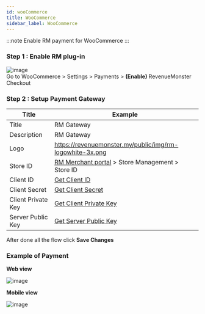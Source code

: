 ```yaml
---
id: wooCommerce
title: WooCommerce
sidebar_label: WooCommerce
---
```



:::note
Enable RM payment for WooCommerce
:::

### Step 1 : Enable RM plug-in

![image](/img/gif/woocommerce-guide.gif)<br/>
Go to WooCommerce > Settings > Payments > <b>(Enable)</b> RevenueMonster Checkout

### Step 2 : Setup Payment Gateway

| Title              | Example                                                                                                                         |
| ------------------ | ------------------------------------------------------------------------------------------------------------------------------- |
| Title              | RM Gateway                                                                                                                      |
| Description        | RM Gateway                                                                                                                      |
| Logo               | https://revenuemonster.my/public/img/rm-logowhite-3x.png                                                                        |
| Store ID           | [RM Merchant portal](https://merchant.revenuemonster.my/) > Store Management > Store ID                                         |
| Client ID          | <a href="https://doc.revenuemonster.my/docs/quickstart/signature-algorithm#step-1--create-new-application">Get Client ID</a>    |
| Client Secret      | <a href="https://doc.revenuemonster.my/docs/quickstart/signature-algorithm#step-2--obtain-credential">Get Client Secret</a>     |
| Client Private Key | <a href="https://doc.revenuemonster.my/docs/quickstart/signature-algorithm#generate-rsa-keys">Get Client Private Key</a>        |
| Server Public Key  | <a href="https://doc.revenuemonster.my/docs/quickstart/signature-algorithm#step-2--obtain-credential">Get Server Public Key</a> |

After done all the flow click **Save Changes**

### Example of Payment

<b>Web view</b> <br />

![image](/img/gif/woocommerce-demo.gif) <br />

<b>Mobile view</b> <br />

![image](/img/gif/woocommerce-mobile-demo.gif)
